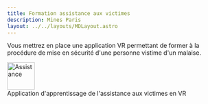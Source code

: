 ```yaml
---
title: Formation assistance aux victimes
description: Mines Paris
layout: ../../layouts/MDLayout.astro
---
```


Vous mettrez en place une application VR permettant de former à la procédure de mise en sécurité d'une personne vistime d'un malaise.



<div class="flex justify-center">
  <div class="flex items-center">
    <Image
      src={imagepls}
      class="inline-block rounded-full"
      alt="Assistance"
      width="64"
      height="64"
      loading="eager"
      format="avif"
    />
    <div class="inline-block ml-4">
      <span>Application d'apprentissage de l'assistance aux victimes en VR</span>
      <br />
    </div>
  </div>
</div>